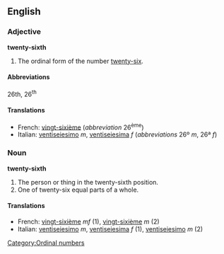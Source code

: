 ==English==
===Adjective===
'''twenty-sixth'''

# The ordinal form of the number [[twenty-six]].

====Abbreviations====
26th, 26<sup>th</sup>

====Translations====
*French: [[vingt-sixième]] (''abbreviation'' 26<sup>ème</sup>)
*Italian: [[ventiseiesimo]] ''m'', [[ventiseiesima]] ''f'' (''abbreviations'' 26º ''m'', 26ª ''f'')

===Noun===
'''twenty-sixth'''

#The person or thing in the twenty-sixth position.
#One of twenty-six equal parts of a whole.

====Translations====
*French: [[vingt-sixième]] ''mf'' (1), [[vingt-sixième]] ''m'' (2)
*Italian: [[ventiseiesimo]] ''m'', [[ventiseiesima]] ''f'' (1), [[ventiseiesimo]] ''m'' (2)

[[Category:Ordinal numbers]]
